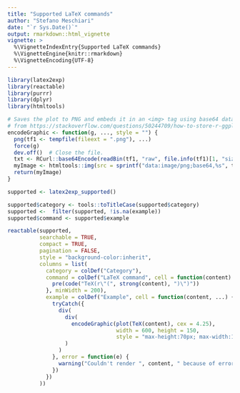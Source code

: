 ```yaml
---
title: "Supported LaTeX commands"
author: "Stefano Meschiari"
date: "`r Sys.Date()`"
output: rmarkdown::html_vignette
vignette: >
  %\VignetteIndexEntry{Supported LaTeX commands}
  %\VignetteEngine{knitr::rmarkdown}
  %\VignetteEncoding{UTF-8}
---
```


```r
library(latex2exp)
library(reactable)
library(purrr)
library(dplyr)
library(htmltools)
```

```r
# Saves the plot to PNG and embeds it in an <img> tag using base64 data.
# from https://stackoverflow.com/questions/50244709/how-to-store-r-ggplot-graph-as-html-code-snippet
encodeGraphic <- function(g, ..., style = "") {
  png(tf1 <- tempfile(fileext = ".png"), ...)
  force(g)
  dev.off()  # Close the file.
  txt <- RCurl::base64Encode(readBin(tf1, "raw", file.info(tf1)[1, "size"]), "txt")
  myImage <- htmltools::img(src = sprintf("data:image/png;base64,%s", txt), style = style)
  return(myImage)
}

supported <- latex2exp_supported()

supported$category <- tools::toTitleCase(supported$category)
supported <-  filter(supported, !is.na(example))
supported$command <- supported$example
```
    
```r
reactable(supported,
          searchable = TRUE,
          compact = TRUE,
          pagination = FALSE,
          style = "background-color:inherit",
          columns = list(
            category = colDef("Category"),
            command = colDef("LaTeX command", cell = function(content) {
              pre(code("TeX(r\"(", strong(content), ")\")"))
            }, minWidth = 200),
            example = colDef("Example", cell = function(content, ...) {
              tryCatch({
                div(
                  div(
                    encodeGraphic(plot(TeX(content), cex = 4.25),
                                  width = 600, height = 150, 
                                  style = "max-height:70px; max-width:100%")
                  )
                )
              }, error = function(e) {
                warning("Couldn't render ", content, " because of error ", e)
              })
            })
          ))
```
